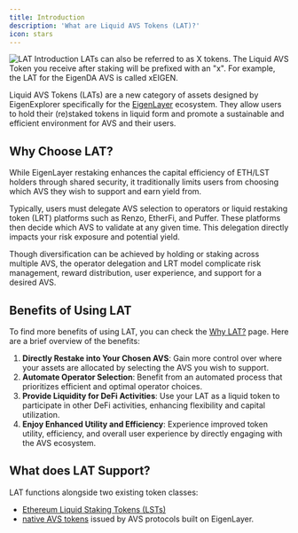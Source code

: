 ```yaml
---
title: Introduction
description: 'What are Liquid AVS Tokens (LAT)?'
icon: stars
---
```


<Frame type='glass'>
    <img src='/public/images/docs/lat/intro.png' alt='LAT Introduction' />
</Frame>
<Tip>
    LATs can also be referred to as X tokens. The Liquid AVS Token you receive
    after staking will be prefixed with an "x". For example, the LAT for the
    EigenDA AVS is called xEIGEN.
</Tip>

Liquid AVS Tokens (LATs) are a new category of assets designed by EigenExplorer specifically for the [EigenLayer](/knowledge-base/eigen-layer) ecosystem. They allow users to hold their (re)staked tokens in liquid form and promote a sustainable and efficient environment for AVS and their users.

## Why Choose LAT?

While EigenLayer restaking enhances the capital efficiency of ETH/LST holders through shared security, it traditionally limits users from choosing which AVS they wish to support and earn yield from.

Typically, users must delegate AVS selection to operators or liquid restaking token (LRT) platforms such as Renzo, EtherFi, and Puffer. These platforms then decide which AVS to validate at any given time. This delegation directly impacts your risk exposure and potential yield.

Though diversification can be achieved by holding or staking across multiple AVS, the operator delegation and LRT model complicate risk management, reward distribution, user experience, and support for a desired AVS.

## Benefits of Using LAT

To find more benefits of using LAT, you can check the [Why LAT?](/lat/why-lat) page. Here are a brief overview of the benefits:

1. **Directly Restake into Your Chosen AVS**: Gain more control over where your assets are allocated by selecting the AVS you wish to support.
2. **Automate Operator Selection**: Benefit from an automated process that prioritizes efficient and optimal operator choices.
3. **Provide Liquidity for DeFi Activities**: Use your LAT as a liquid token to participate in other DeFi activities, enhancing flexibility and capital utilization.
4. **Enjoy Enhanced Utility and Efficiency**: Experience improved token utility, efficiency, and overall user experience by directly engaging with the AVS ecosystem.

## What does LAT Support?

LAT functions alongside two existing token classes:

-   [Ethereum Liquid Staking Tokens (LSTs)](/glossaries/lst)
-   [native AVS tokens](/glossaries/avs-token) issued by AVS protocols built on EigenLayer.

